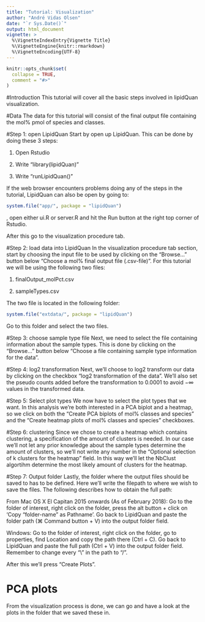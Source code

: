 ```yaml
---
title: "Tutorial: Visualization"
author: "André Vidas Olsen"
date: "`r Sys.Date()`"
output: html_document
vignette: >
  %\VignetteIndexEntry{Vignette Title}
  %\VignetteEngine{knitr::rmarkdown}
  %\VignetteEncoding{UTF-8}
---
```


```r
knitr::opts_chunk$set(
  collapse = TRUE,
  comment = "#>"
)
```

#Introduction
This tutorial will cover all the basic steps involved in lipidQuan
visualization.

#Data
The data for this tutorial will consist of the final output file containing the
mol% pmol of species and classes.

#Step 1: open LipidQuan
Start by open up LipidQuan. This can be done by doing these 3 steps:

1. Open Rstudio

2. Write "library(lipidQuan)"

3. Write "runLipidQuan()"

If the web browser encounters problems doing any of the steps in the tutorial,
LipidQuan can also be open by going to:
```r
system.file("app/", package = "lipidQuan")
```
, open either ui.R or server.R and hit the Run button at the right top corner of
Rstudio. 

After this go to the visualization procedure tab.


#Step 2: load data into LipidQuan
In the visualization procedure tab section, start by choosing the input file to
be used by clicking on the "Browse..." button below "Choose a mol% final output
file (.csv-file)". For this tutorial we will be using the following two files:

1. finalOutput_molPct.csv

2. sampleTypes.csv

The two file is located in the following folder:  
```r
system.file("extdata/", package = "lipidQuan")
```
Go to this folder and select the two files.

#Step 3: choose sample type file
Next, we need to select the file containing information about the sample types.
This is done by clicking on the "Browse..." button below "Choose a file
containing sample type information for the data".

#Step 4: log2 transformation
Next, we'll choose to log2 transform our data by clicking on the checkbox "log2
transformation of the data". We'll also set the pseudo counts added before the
transformation to 0.0001 to avoid $-\infty$ values in the transformed data.

#Step 5: Select plot types
We now have to select the plot types that we want. In this analysis we're both
interested in a PCA biplot and a heatmap, so we click on both the "Create PCA
biplots of mol% classes and species" and the "Create heatmap plots of mol%
classes and species" checkboxes.

#Step 6: clustering
Since we chose to create a heatmap which contains clustering, a specification of
the amount of clusters is needed. In our case we'll not let any prior knowledge
about the sample types determine the amount of clusters, so we'll not write any
number in the "Optional selection of k clusters for the heatmap" field. In this
way we'll let the NbClust algortihm determine the most likely amount of clusters
for the heatmap.

#Step 7: Output folder
Lastly, the folder where the output files should be saved to has to be defined.
Here we'll write the filepath to where we wish to save the files. The following
describes how to obtain the full path:

From Mac OS X El Capitan 2015 onwards (As of February 2018): Go to the folder of
interest, right click on the folder, press the alt button + click on 'Copy 
"folder-name" as Pathname'. Go back to LipidQuan and paste the folder path
(&#8984; Command button + V) into the output folder field.

Windows: Go to the folder of interest, right click on the folder, go to
properties, find Location and copy the path there (Ctrl + C). Go back to
LipidQuan and paste the full path (Ctrl + V) into the output folder field.
Remember to change every "\\" in the path to "/". 

After this we'll press "Create Plots".

# PCA plots
From the visualization process is done, we can go and have a look at the plots
in the folder that we saved these in.

<!--
![PCA screeplot - classes](images/screePlot_classes.png)
![PCA biplot - classes](images/PCA_biplot_classes.png)
![heatmap - classes](images/heatmapClasses_k_2.png)
--> 
